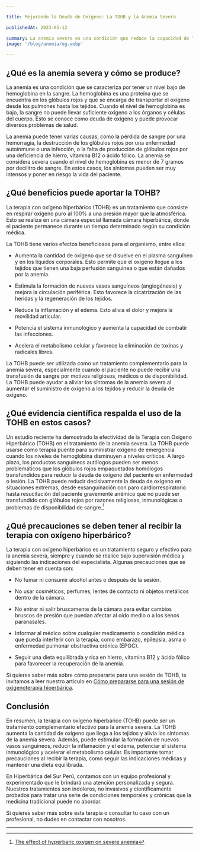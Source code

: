 ```yaml
---

title: Mejorando la Deuda de Oxígeno: La TOHB y la Anemia Severa

publishedAt: 2023-05-12

summary: La anemia severa es una condición que reduce la capacidad de la sangre para transportar oxígeno a los tejidos. Esto puede causar síntomas como fatiga, palidez, dificultad para respirar y dolor en el pecho. La terapia con oxígeno hiperbárico (TOHB)  puede aumentar la cantidad de oxígeno que llega a los tejidos y aliviar los síntomas de la anemia severa.
image: '/blog/anemia/og.webp'

---
```


## ¿Qué es la anemia severa y cómo se produce?

La anemia es una condición que se caracteriza por tener un nivel bajo de hemoglobina en la sangre. La hemoglobina es una proteína que se encuentra en los glóbulos rojos y que se encarga de transportar el oxígeno desde los pulmones hasta los tejidos. Cuando el nivel de hemoglobina es bajo, la sangre no puede llevar suficiente oxígeno a los órganos y células del cuerpo. Esto se conoce como deuda de oxígeno y puede provocar diversos problemas de salud.

La anemia puede tener varias causas, como la pérdida de sangre por una hemorragia, la destrucción de los glóbulos rojos por una enfermedad autoinmune o una infección, o la falta de producción de glóbulos rojos por una deficiencia de hierro, vitamina B12 o ácido fólico. La anemia se considera severa cuando el nivel de hemoglobina es menor de 7 gramos por decilitro de sangre. En estos casos, los síntomas pueden ser muy intensos y poner en riesgo la vida del paciente.

## ¿Qué beneficios puede aportar la TOHB?

La terapia con oxígeno hiperbárico (TOHB) es un tratamiento que consiste en respirar oxígeno puro al 100% a una presión mayor que la atmosférica. Esto se realiza en una cámara especial llamada cámara hiperbárica, donde el paciente permanece durante un tiempo determinado según su condición médica.

La TOHB tiene varios efectos beneficiosos para el organismo, entre ellos:

- Aumenta la cantidad de oxígeno que se disuelve en el plasma sanguíneo y en los líquidos corporales. Esto permite que el oxígeno llegue a los tejidos que tienen una baja perfusión sanguínea o que están dañados por la anemia.

- Estimula la formación de nuevos vasos sanguíneos (angiogénesis) y mejora la circulación periférica. Esto favorece la cicatrización de las heridas y la regeneración de los tejidos.

- Reduce la inflamación y el edema. Esto alivia el dolor y mejora la movilidad articular.

- Potencia el sistema inmunológico y aumenta la capacidad de combatir las infecciones.

- Acelera el metabolismo celular y favorece la eliminación de toxinas y radicales libres.

La TOHB puede ser utilizada como un tratamiento complementario para la anemia severa, especialmente cuando el paciente no puede recibir una transfusión de sangre por motivos religiosos, médicos o de disponibilidad. La TOHB puede ayudar a aliviar los síntomas de la anemia severa al aumentar el suministro de oxígeno a los tejidos y reducir la deuda de oxígeno.

## ¿Qué evidencia científica respalda el uso de la TOHB en estos casos?

Un estudio reciente ha demostrado la efectividad de la Terapia con Oxígeno Hiperbárico (TOHB) en el tratamiento de la anemia severa. La TOHB puede usarse como terapia puente para suministrar oxígeno de emergencia cuando los niveles de hemoglobina disminuyen a niveles críticos. A largo plazo, los productos sanguíneos autólogos pueden ser menos problemáticos que los glóbulos rojos empaquetados homólogos transfundidos para reducir la deuda de oxígeno del paciente en enfermedad o lesión. La TOHB puede reducir decisivamente la deuda de oxígeno en situaciones extremas, desde exsanguinación con paro cardiorrespiratorio hasta resucitación del paciente gravemente anémico que no puede ser transfundido con glóbulos rojos por razones religiosas, inmunológicas o problemas de disponibilidad de sangre.[^1]

## ¿Qué precauciones se deben tener al recibir la terapia con oxígeno hiperbárico?

La terapia con oxígeno hiperbárico es un tratamiento seguro y efectivo para la anemia severa, siempre y cuando se realice bajo supervisión médica y siguiendo las indicaciones del especialista. Algunas precauciones que se deben tener en cuenta son:

- No fumar ni consumir alcohol antes o después de la sesión.

- No usar cosméticos, perfumes, lentes de contacto ni objetos metálicos dentro de la cámara.

- No entrar ni salir bruscamente de la cámara para evitar cambios bruscos de presión que puedan afectar al oído medio o a los senos paranasales.

- Informar al médico sobre cualquier medicamento o condición médica que pueda interferir con la terapia, como embarazo, epilepsia, asma o enfermedad pulmonar obstructiva crónica (EPOC).

- Seguir una dieta equilibrada y rica en hierro, vitamina B12 y ácido fólico para favorecer la recuperación de la anemia.

Si quieres saber más sobre cómo prepararte para una sesión de TOHB, te invitamos a leer nuestro artículo en [Cómo prepararse para una sesión de oxigenoterapia hiperbárica](/blog/recomendaciones).

## Conclusión

En resumen, la terapia con oxígeno hiperbárico (TOHB) puede ser un tratamiento complementario efectivo para la anemia severa. La TOHB aumenta la cantidad de oxígeno que llega a los tejidos y alivia los síntomas de la anemia severa. Además, puede estimular la formación de nuevos vasos sanguíneos, reducir la inflamación y el edema, potenciar el sistema inmunológico y acelerar el metabolismo celular. Es importante tomar precauciones al recibir la terapia, como seguir las indicaciones médicas y mantener una dieta equilibrada.

En Hiperbárica del Sur Perú, contamos con un equipo profesional y experimentado que le brindará una atención personalizada y segura. Nuestros tratamientos son indoloros, no invasivos y científicamente probados para tratar una serie de condiciones temporales y crónicas que la medicina tradicional puede no abordar.

Si quieres saber más sobre esta terapia o consultar tu caso con un profesional, no dudes en contactar con nosotros.

---

[^1]: [The effect of hyperbaric oxygen on severe anemia](https://pubmed.ncbi.nlm.nih.gov/23045922/)
